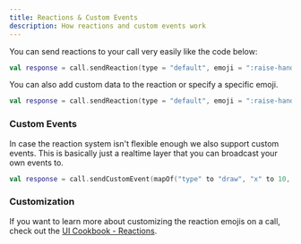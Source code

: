 ```yaml
---
title: Reactions & Custom Events
description: How reactions and custom events work
---
```


You can send reactions to your call very easily like the code below:

```kotlin
val response = call.sendReaction(type = "default", emoji = ":raise-hand:")
```

You can also add custom data to the reaction or specify a specific emoji. <!-- isn't the emoji part same as above? -->

```kotlin
val response = call.sendReaction(type = "default", emoji = ":raise-hand:", custom = mapOf("mycustomfield" to "hello"))
```

### Custom Events

In case the reaction system isn't flexible enough we also support custom events.
This is basically just a realtime layer that you can broadcast your own events to.

```kotlin
val response = call.sendCustomEvent(mapOf("type" to "draw", "x" to 10, "y" to 20))
```

### Customization

If you want to learn more about customizing the reaction emojis on a call, check out the [UI Cookbook - Reactions](../05-ui-cookbook/14-reactions.mdx).